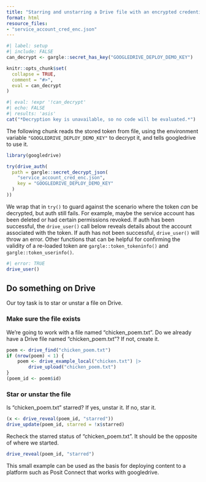 ```yaml
---
title: "Starring and unstarring a Drive file with an encrypted credential"
format: html
resource_files:
- "service_account_cred_enc.json"
---
```


```r
#| label: setup
#| include: FALSE
can_decrypt <- gargle::secret_has_key("GOOGLEDRIVE_DEPLOY_DEMO_KEY")

knitr::opts_chunk$set(
  collapse = TRUE,
  comment = "#>",
  eval = can_decrypt
)
```

```r
#| eval: !expr '!can_decrypt'
#| echo: FALSE
#| results: 'asis'
cat("*Decryption key is unavailable, so no code will be evaluated.*")
```

The following chunk reads the stored token from file, using the environment variable `"GOOGLEDRIVE_DEPLOY_DEMO_KEY"` to decrypt it, and tells googledrive to use it.

```r
library(googledrive)

try(drive_auth(
  path = gargle::secret_decrypt_json(
    "service_account_cred_enc.json",
    key = "GOOGLEDRIVE_DEPLOY_DEMO_KEY"
  )
))
```

We wrap that in `try()` to guard against the scenario where the token *can* be decrypted, but auth still fails.
For example, maybe the service account has been deleted or had certain permissions revoked.
If auth has been successful, the `drive_user()` call below reveals details about the account associated with the token.
If auth has not been successful, `drive_user()` will throw an error.
Other functions that can be helpful for confirming the validity of a re-loaded token are `gargle::token_tokeninfo()` and `gargle::token_userinfo()`.

```r
#| error: TRUE
drive_user()
```

## Do something on Drive

Our toy task is to star or unstar a file on Drive.

### Make sure the file exists

We're going to work with a file named "chicken_poem.txt".
Do we already have a Drive file named "chicken_poem.txt"?
If not, create it.

```r
poem <- drive_find("chicken_poem.txt")
if (nrow(poem) < 1) {
    poem <- drive_example_local("chicken.txt") |>
        drive_upload("chicken_poem.txt")
}
(poem_id <- poem$id)
```

### Star or unstar the file

Is "chicken_poem.txt" starred?
If yes, unstar it.
If no, star it.

```r
(x <- drive_reveal(poem_id, "starred"))
drive_update(poem_id, starred = !x$starred)
```

Recheck the starred status of "chicken_poem.txt".
It should be the opposite of where we started.

```r
drive_reveal(poem_id, "starred")
```

This small example can be used as the basis for deploying content to a platform such as Posit Connect that works with googledrive.
